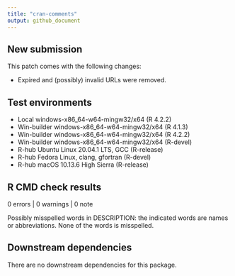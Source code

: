```yaml
---
title: "cran-comments"
output: github_document
---
```


<!-- cran-comments.md is generated from cran-comments.Rmd. -->

## New submission

This patch comes with the following changes:

- Expired and (possibly) invalid URLs were removed.

## Test environments

- Local windows-x86_64-w64-mingw32/x64 (R 4.2.2)
- Win-builder windows-x86_64-w64-mingw32/x64 (R 4.1.3)
- Win-builder windows-x86_64-w64-mingw32/x64 (R 4.2.2)
- Win-builder windows-x86_64-w64-mingw32/x64 (R-devel)
- R-hub Ubuntu Linux 20.04.1 LTS, GCC (R-release)
- R-hub Fedora Linux, clang, gfortran (R-devel)
- R-hub macOS 10.13.6 High Sierra (R-release)

## R CMD check results

0 errors | 0 warnings | 0 note
  
Possibly misspelled words in DESCRIPTION: the indicated words are names or abbreviations. None of the words is misspelled.

## Downstream dependencies

There are no downstream dependencies for this package.

